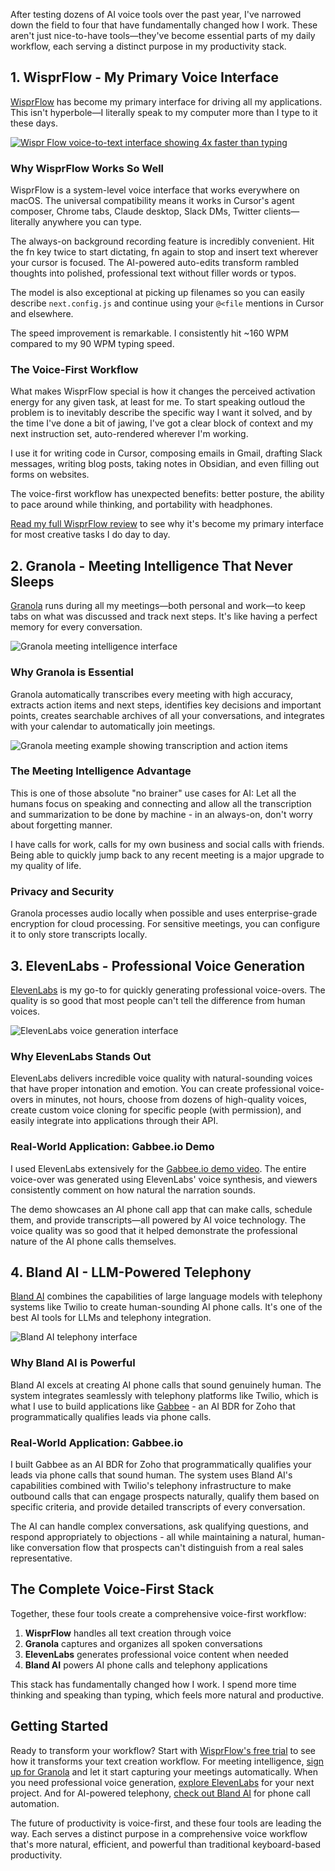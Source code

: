 

After testing dozens of AI voice tools over the past year, I've narrowed down the field to four that have fundamentally changed how I work. These aren't just nice-to-have tools—they've become essential parts of my daily workflow, each serving a distinct purpose in my productivity stack.

## 1. WisprFlow - My Primary Voice Interface

[WisprFlow](https://ref.wisprflow.ai/zack-proser) has become my primary interface for driving all my applications. This isn't hyperbole—I literally speak to my computer more than I type to it these days.

<a href="https://ref.wisprflow.ai/zack-proser" target="_blank" rel="noopener noreferrer">
  <Image src="https://zackproser.b-cdn.net/images/wisprflow.webp" alt="Wispr Flow voice-to-text interface showing 4x faster than typing" width={800} height={600}/>
</a>

### Why WisprFlow Works So Well

WisprFlow is a system-level voice interface that works everywhere on macOS. The universal compatibility means it works in Cursor's agent composer, Chrome tabs, Claude desktop, Slack DMs, Twitter clients—literally anywhere you can type.

The always-on background recording feature is incredibly convenient. Hit the fn key twice to start dictating, fn again to stop and insert text wherever your cursor is focused. The AI-powered auto-edits transform rambled thoughts into polished, professional text without filler words or typos.

The model is also exceptional at picking up filenames so you can easily describe `next.config.js` and continue using your `@<file` mentions in Cursor and elsewhere.

The speed improvement is remarkable. I consistently hit ~160 WPM compared to my 90 WPM typing speed.

### The Voice-First Workflow

What makes WisprFlow special is how it changes the perceived activation energy for any given task, at least for me. To start speaking outloud the problem is to inevitably describe the 
specific way I want it solved, and by the time I've done a bit of jawing, I've got a clear block of context and my next instruction set, auto-rendered wherever I'm working.

I use it for writing code in Cursor, composing emails in Gmail, drafting Slack messages, writing blog posts, taking notes in Obsidian, and even filling out forms on websites.

The voice-first workflow has unexpected benefits: better posture, the ability to pace around while thinking, and portability with headphones.

[Read my full WisprFlow review](/blog/wisprflow-review) to see why it's become my primary interface for most creative tasks I do day to day. 

## 2. Granola - Meeting Intelligence That Never Sleeps

[Granola](https://granola.ai) runs during all my meetings—both personal and work—to keep tabs on what was discussed and track next steps. It's like having a perfect memory for every conversation.

<Image src="https://zackproser.b-cdn.net/images/granola-hero.webp" alt="Granola meeting intelligence interface" width={800} height={600} className="rounded-lg shadow-xl" />

### Why Granola is Essential

Granola automatically transcribes every meeting with high accuracy, extracts action items and next steps, identifies key decisions and important points, creates searchable archives of all your conversations, and integrates with your calendar to automatically join meetings.

<Image src="https://zackproser.b-cdn.net/images/granola-example.webp" alt="Granola meeting example showing transcription and action items" width={800} height={600} className="rounded-lg shadow-xl" />

### The Meeting Intelligence Advantage

This is one of those absolute "no brainer" use cases for AI: Let all the humans focus on speaking and connecting and allow all the transcription and summarization to be done by machine - in an always-on, don't worry about forgetting manner.

I have calls for work, calls for my own business and social calls with friends. Being able to quickly jump back to any recent meeting is a major upgrade to my quality of life.

### Privacy and Security

Granola processes audio locally when possible and uses enterprise-grade encryption for cloud processing. For sensitive meetings, you can configure it to only store transcripts locally.

## 3. ElevenLabs - Professional Voice Generation

[ElevenLabs](https://elevenlabs.io) is my go-to for quickly generating professional voice-overs. The quality is so good that most people can't tell the difference from human voices.

<Image src="https://zackproser.b-cdn.net/images/elevenlabs-hero.webp" alt="ElevenLabs voice generation interface" width={800} height={600} className="rounded-lg shadow-xl" />

### Why ElevenLabs Stands Out

ElevenLabs delivers incredible voice quality with natural-sounding voices that have proper intonation and emotion. You can create professional voice-overs in minutes, not hours, choose from dozens of high-quality voices, create custom voice cloning for specific people (with permission), and easily integrate into applications through their API.

### Real-World Application: Gabbee.io Demo

I used ElevenLabs extensively for the [Gabbee.io demo video](https://gabbee.io). The entire voice-over was generated using ElevenLabs' voice synthesis, and viewers consistently comment on how natural the narration sounds.

The demo showcases an AI phone call app that can make calls, schedule them, and provide transcripts—all powered by AI voice technology. The voice quality was so good that it helped demonstrate the professional nature of the AI phone calls themselves.

## 4. Bland AI - LLM-Powered Telephony

[Bland AI](https://bland.ai) combines the capabilities of large language models with telephony systems like Twilio to create human-sounding AI phone calls. It's one of the best AI tools for LLMs and telephony integration.

<Image src="https://zackproser.b-cdn.net/images/bland-ai-hero.webp" alt="Bland AI telephony interface" width={800} height={600} className="rounded-lg shadow-xl" />

### Why Bland AI is Powerful

Bland AI excels at creating AI phone calls that sound genuinely human. The system integrates seamlessly with telephony platforms like Twilio, which is what I use to build applications like [Gabbee](https://gabbee.io) - an AI BDR for Zoho that programmatically qualifies leads via phone calls.

### Real-World Application: Gabbee.io

I built Gabbee as an AI BDR for Zoho that programmatically qualifies your leads via phone calls that sound human. The system uses Bland AI's capabilities combined with Twilio's telephony infrastructure to make outbound calls that can engage prospects naturally, qualify them based on specific criteria, and provide detailed transcripts of every conversation.

The AI can handle complex conversations, ask qualifying questions, and respond appropriately to objections - all while maintaining a natural, human-like conversation flow that prospects can't distinguish from a real sales representative.

## The Complete Voice-First Stack

Together, these four tools create a comprehensive voice-first workflow:

1. **WisprFlow** handles all text creation through voice
2. **Granola** captures and organizes all spoken conversations  
3. **ElevenLabs** generates professional voice content when needed
4. **Bland AI** powers AI phone calls and telephony applications

This stack has fundamentally changed how I work. I spend more time thinking and speaking than typing, which feels more natural and productive.

## Getting Started

Ready to transform your workflow? Start with [WisprFlow's free trial](https://ref.wisprflow.ai/zack-proser) to see how it transforms your text creation workflow. For meeting intelligence, [sign up for Granola](https://granola.ai) and let it start capturing your meetings automatically. When you need professional voice generation, [explore ElevenLabs](https://elevenlabs.io) for your next project. And for AI-powered telephony, [check out Bland AI](https://bland.ai) for phone call automation.

The future of productivity is voice-first, and these four tools are leading the way. Each serves a distinct purpose in a comprehensive voice workflow that's more natural, efficient, and powerful than traditional keyboard-based productivity.

<Newsletter />
